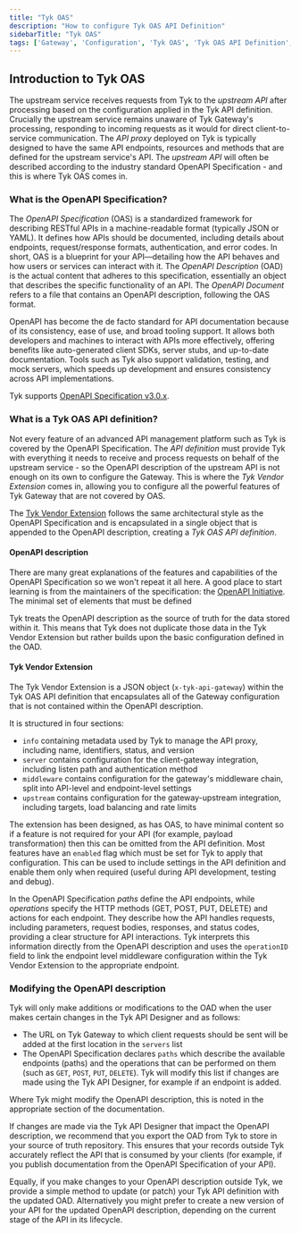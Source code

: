```yaml
---
title: "Tyk OAS"
description: "How to configure Tyk OAS API Definition"
sidebarTitle: "Tyk OAS"
tags: ['Gateway', 'Configuration', 'Tyk OAS', 'Tyk OAS API Definition', 'Tyk OAS API Definition Object']
---
```



## Introduction to Tyk OAS

The upstream service receives requests from Tyk to the *upstream API* after processing based on the configuration applied in the Tyk API definition. Crucially the upstream service remains unaware of Tyk Gateway's processing, responding to incoming requests as it would for direct client-to-service communication. The *API proxy* deployed on Tyk is typically designed to have the same API endpoints, resources and methods that are defined for the upstream service's API. The *upstream API* will often be described according to the industry standard OpenAPI Specification - and this is where Tyk OAS comes in.

### What is the OpenAPI Specification?

The *OpenAPI Specification* (OAS) is a standardized framework for describing RESTful APIs in a machine-readable format (typically JSON or YAML). It defines how APIs should be documented, including details about endpoints, request/response formats, authentication, and error codes. In short, OAS is a blueprint for your API—detailing how the API behaves and how users or services can interact with it. The *OpenAPI Description* (OAD) is the actual content that adheres to this specification, essentially an object that describes the specific functionality of an API. The *OpenAPI Document* refers to a file that contains an OpenAPI description, following the OAS format.

OpenAPI has become the de facto standard for API documentation because of its consistency, ease of use, and broad tooling support. It allows both developers and machines to interact with APIs more effectively, offering benefits like auto-generated client SDKs, server stubs, and up-to-date documentation. Tools such as Tyk also support validation, testing, and mock servers, which speeds up development and ensures consistency across API implementations.

Tyk supports [OpenAPI Specification v3.0.x](https://spec.openapis.org/oas/v3.0.3).

### What is a Tyk OAS API definition?

Not every feature of an advanced API management platform such as Tyk is covered by the OpenAPI Specification. The *API definition* must provide Tyk with everything it needs to receive and process requests on behalf of the upstream service - so the OpenAPI description of the upstream API is not enough on its own to configure the Gateway. This is where the *Tyk Vendor Extension* comes in, allowing you to configure all the powerful features of Tyk Gateway that are not covered by OAS.

The [Tyk Vendor Extension](/docs3/#tyk-vendor-extension) follows the same architectural style as the OpenAPI Specification and is encapsulated in a single object that is appended to the OpenAPI description, creating a *Tyk OAS API definition*.

#### OpenAPI description

There are many great explanations of the features and capabilities of the OpenAPI Specification so we won't repeat it all here. A good place to start learning is from the maintainers of the specification: the [OpenAPI Initiative](https://learn.openapis.org/). The minimal set of elements that must be defined

Tyk treats the OpenAPI description as the source of truth for the data stored within it. This means that Tyk does not duplicate those data in the Tyk Vendor Extension but rather builds upon the basic configuration defined in the OAD.

#### Tyk Vendor Extension

The Tyk Vendor Extension is a JSON object (`x-tyk-api-gateway`) within the Tyk OAS API definition that encapsulates all of the Gateway configuration that is not contained within the OpenAPI description.

It is structured in four sections:

- `info` containing metadata used by Tyk to manage the API proxy, including name, identifiers, status, and version
- `server` contains configuration for the client-gateway integration, including listen path and authentication method
- `middleware` contains configuration for the gateway's middleware chain, split into API-level and endpoint-level settings
- `upstream` contains configuration for the gateway-upstream integration, including targets, load balancing and rate limits

The extension has been designed, as has OAS, to have minimal content so if a feature is not required for your API (for example, payload transformation) then this can be omitted from the API definition. Most features have an `enabled` flag which must be set for Tyk to apply that configuration. This can be used to include settings in the API definition and enable them only when required (useful during API development, testing and debug).

In the OpenAPI Specification *paths* define the API endpoints, while *operations* specify the HTTP methods (GET, POST, PUT, DELETE) and actions for each endpoint. They describe how the API handles requests, including parameters, request bodies, responses, and status codes, providing a clear structure for API interactions. Tyk interprets this information directly from the OpenAPI description and uses the `operationID` field to link the endpoint level middleware configuration within the Tyk Vendor Extension to the appropriate endpoint.

### Modifying the OpenAPI description

Tyk will only make additions or modifications to the OAD when the user makes certain changes in the Tyk API Designer and as follows:

- The URL on Tyk Gateway to which client requests should be sent will be added at the first location in the `servers` list
- The OpenAPI Specification declares `paths` which describe the available endpoints (paths) and the operations that can be performed on them (such as `GET`, `POST`, `PUT`, `DELETE`). Tyk will modify this list if changes are made using the Tyk API Designer, for example if an endpoint is added.

Where Tyk might modify the OpenAPI description, this is noted in the appropriate section of the documentation.

If changes are made via the Tyk API Designer that impact the OpenAPI description, we recommend that you export the OAD from Tyk to store in your source of truth repository. This ensures that your records outside Tyk accurately reflect the API that is consumed by your clients (for example, if you publish documentation from the OpenAPI Specification of your API).

Equally, if you make changes to your OpenAPI description outside Tyk, we provide a simple method to update (or patch) your Tyk API definition with the updated OAD. Alternatively you might prefer to create a new version of your API for the updated OpenAPI description, depending on the current stage of the API in its lifecycle.


<XTykGateway/>

